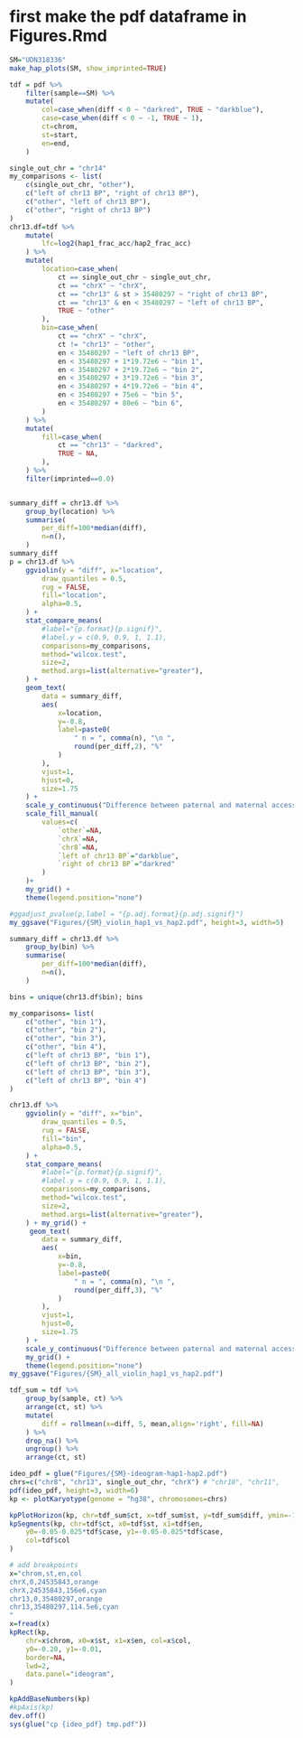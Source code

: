 # first make the pdf dataframe in Figures.Rmd
```r
SM="UDN318336"
make_hap_plots(SM, show_imprinted=TRUE)
```
```r
tdf = pdf %>% 
    filter(sample==SM) %>%
    mutate(
        col=case_when(diff < 0 ~ "darkred", TRUE ~ "darkblue"),
        case=case_when(diff < 0 ~ -1, TRUE ~ 1),
        ct=chrom,
        st=start,
        en=end,
    )

single_out_chr = "chr14"
my_comparisons <- list( 
    c(single_out_chr, "other"),
    c("left of chr13 BP", "right of chr13 BP"),
    c("other", "left of chr13 BP"),
    c("other", "right of chr13 BP")
)
chr13.df=tdf %>% 
    mutate(
        lfc=log2(hap1_frac_acc/hap2_frac_acc)
    ) %>%
    mutate(
        location=case_when(
            ct == single_out_chr ~ single_out_chr,
            ct == "chrX" ~ "chrX",
            ct == "chr13" & st > 35480297 ~ "right of chr13 BP",
            ct == "chr13" & en < 35480297 ~ "left of chr13 BP",
            TRUE ~ "other"
        ),
        bin=case_when(
            ct == "chrX" ~ "chrX",
            ct != "chr13" ~ "other",
            en < 35480297 ~ "left of chr13 BP",
            en < 35480297 + 1*19.72e6 ~ "bin 1",
            en < 35480297 + 2*19.72e6 ~ "bin 2",
            en < 35480297 + 3*19.72e6 ~ "bin 3",
            en < 35480297 + 4*19.72e6 ~ "bin 4",
            en < 35480297 + 75e6 ~ "bin 5",
            en < 35480297 + 80e6 ~ "bin 6",
        )
    ) %>%
    mutate(
        fill=case_when(
            ct == "chr13" ~ "darkred",
            TRUE ~ NA,
        ),
    ) %>%
    filter(imprinted==0.0)


summary_diff = chr13.df %>%
    group_by(location) %>%
    summarise(
        per_diff=100*median(diff),
        n=n(),
    )
summary_diff
p = chr13.df %>%
    ggviolin(y = "diff", x="location",
        draw_quantiles = 0.5,
        rug = FALSE,
        fill="location",
        alpha=0.5,
    ) +
    stat_compare_means(
        #label="{p.format}{p.signif}",
        #label.y = c(0.9, 0.9, 1, 1.1),
        comparisons=my_comparisons,
        method="wilcox.test",
        size=2,
        method.args=list(alternative="greater"),
    ) +
    geom_text(
        data = summary_diff,
        aes(
            x=location,
            y=-0.8,
            label=paste0(
                " n = ", comma(n), "\n ",
                round(per_diff,2), "%"
            )
        ),
        vjust=1,
        hjust=0,
        size=1.75
    ) +
    scale_y_continuous("Difference between paternal and maternal accessibility", labels=percent) +
    scale_fill_manual(
        values=c(
            `other`=NA,
            `chrX`=NA,
            `chr8`=NA,
            `left of chr13 BP`="darkblue",
            `right of chr13 BP`="darkred"
        )
    )+
    my_grid() +
    theme(legend.position="none")

#ggadjust_pvalue(p,label = "{p.adj.format}{p.adj.signif}")
my_ggsave("Figures/{SM}_violin_hap1_vs_hap2.pdf", height=3, width=5)

summary_diff = chr13.df %>%
    group_by(bin) %>%
    summarise(
        per_diff=100*median(diff),
        n=n(),
    )

bins = unique(chr13.df$bin); bins

my_comparisons= list(
    c("other", "bin 1"),
    c("other", "bin 2"),
    c("other", "bin 3"),
    c("other", "bin 4"),
    c("left of chr13 BP", "bin 1"),
    c("left of chr13 BP", "bin 2"),
    c("left of chr13 BP", "bin 3"),
    c("left of chr13 BP", "bin 4")
)

chr13.df %>%
    ggviolin(y = "diff", x="bin",
        draw_quantiles = 0.5,
        rug = FALSE,
        fill="bin",
        alpha=0.5,
    ) +
    stat_compare_means(
        #label="{p.format}{p.signif}",
        #label.y = c(0.9, 0.9, 1, 1.1),
        comparisons=my_comparisons,
        method="wilcox.test",
        size=2,
        method.args=list(alternative="greater"),
    ) + my_grid() +
     geom_text(
        data = summary_diff,
        aes(
            x=bin,
            y=-0.8,
            label=paste0(
                " n = ", comma(n), "\n ",
                round(per_diff,3), "%"
            )
        ),
        vjust=1,
        hjust=0,
        size=1.75
    ) +
    scale_y_continuous("Difference between paternal and maternal accessibility", labels=percent) +
    my_grid() +
    theme(legend.position="none")
my_ggsave("Figures/{SM}_all_violin_hap1_vs_hap2.pdf")
```


```r
tdf_sum = tdf %>%
    group_by(sample, ct) %>%
    arrange(ct, st) %>%
    mutate(
        diff = rollmean(x=diff, 5, mean,align='right', fill=NA)
    ) %>% 
    drop_na() %>%
    ungroup() %>%
    arrange(ct, st)

ideo_pdf = glue("Figures/{SM}-ideogram-hap1-hap2.pdf")
chrs=c("chr8", "chr13", single_out_chr, "chrX") # "chr10", "chr11",
pdf(ideo_pdf, height=3, width=6)
kp <- plotKaryotype(genome = "hg38", chromosomes=chrs)

kpPlotHorizon(kp, chr=tdf_sum$ct, x=tdf_sum$st, y=tdf_sum$diff, ymin=-1, ymax=1)
kpSegments(kp, chr=tdf$ct, x0=tdf$st, x1=tdf$en, 
    y0=-0.05-0.025*tdf$case, y1=-0.05-0.025*tdf$case,
    col=tdf$col
)

# add breakpoints
x="chrom,st,en,col
chrX,0,24535843,orange
chrX,24535843,156e6,cyan
chr13,0,35480297,orange
chr13,35480297,114.5e6,cyan
"
x=fread(x)
kpRect(kp, 
    chr=x$chrom, x0=x$st, x1=x$en, col=x$col,
    y0=-0.20, y1=-0.01,
    border=NA,
    lwd=2,
    data.panel="ideogram",
)

kpAddBaseNumbers(kp)
#kpAxis(kp)
dev.off()
sys(glue("cp {ideo_pdf} tmp.pdf"))
```
